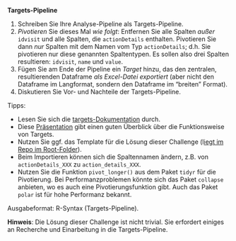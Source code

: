 **Targets-Pipeline**


1. Schreiben Sie Ihre Analyse-Pipeline als Targets-Pipeline.
2. *Pivotieren* Sie dieses Mal *wie folgt*: Entfernen Sie alle Spalten *außer* `idvisit` und alle Spalten, die `actionDetails` enthalten. Pivotieren Sie dann *nur* Spalten mit dem Namen vom Typ `actionDetails`; d.h. Sie pivotieren nur diese genannten Spaltentypen. Es sollen also drei Spalten resultieren: `idvisit`, `name` und `value`.
2. Fügen Sie am Ende der Pipeline ein *Target* hinzu, das den zentralen, resultierenden Dataframe *als Excel-Datei exportiert* (aber nicht den Dataframe im Langformat, sondern den Dataframe im "breiten" Format).
2. Diskutieren Sie Vor- und Nachteile der Targets-Pipeline.


Tipps: 


- Lesen Sie sich die [targets-Dokumentation](https://books.ropensci.org/targets/) durch.
- Diese [Präsentation](https://wlandau.github.io/targets-tutorial/#1) gibt einen guten Überblick über die Funktionsweise von Targets.
- Nutzen Sie ggf. das Template für die Lösung dieser Challenge (l[iegt im Repo im Root-Folder](https://github.com/sebastiansauer/hans-hackathon/blob/main/challenge05-solution-template.R)).
- Beim Importieren können sich die Spaltennamen ändern, z.B. von `actionDetails_XXX` zu `action_details_XXX`.
- Nutzen Sie die Funktion `pivot_longer()` aus dem Paket `tidyr` für die Pivotierung. Bei Performanzproblemen könnte sich das Paket `collapse` anbieten, wo es auch eine Pivotierungsfunktion gibt. Auch das Paket `polar` ist für hohe Performanz bekannt.


Ausgabeformat: R-Syntax (Targets-Pipeline).


**Hinweis**: Die Lösung dieser Challenge ist nicht trivial. Sie erfordert einiges an Recherche und Einarbeitung in die Targets-Pipeline.


